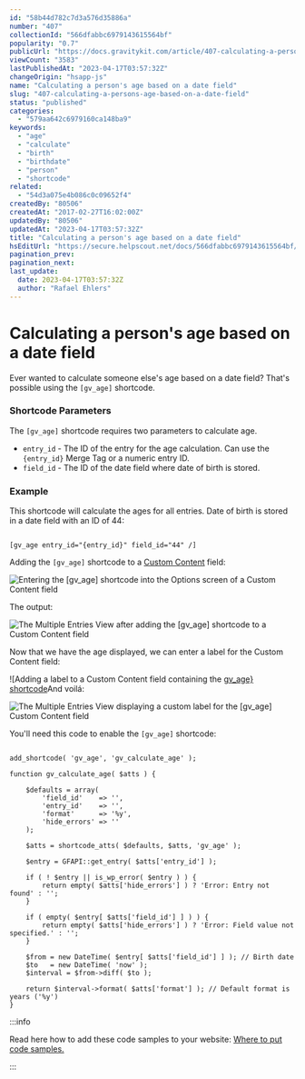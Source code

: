 ```yaml
---
id: "58b44d782c7d3a576d35886a"
number: "407"
collectionId: "566dfabbc6979143615564bf"
popularity: "0.7"
publicUrl: "https://docs.gravitykit.com/article/407-calculating-a-persons-age-based-on-a-date-field"
viewCount: "3583"
lastPublishedAt: "2023-04-17T03:57:32Z"
changeOrigin: "hsapp-js"
name: "Calculating a person's age based on a date field"
slug: "407-calculating-a-persons-age-based-on-a-date-field"
status: "published"
categories: 
  - "579aa642c6979160ca148ba9"
keywords: 
  - "age"
  - "calculate"
  - "birth"
  - "birthdate"
  - "person"
  - "shortcode"
related: 
  - "54d3a075e4b086c0c09652f4"
createdBy: "80506"
createdAt: "2017-02-27T16:02:00Z"
updatedBy: "80506"
updatedAt: "2023-04-17T03:57:32Z"
title: "Calculating a person's age based on a date field"
hsEditUrl: "https://secure.helpscout.net/docs/566dfabbc6979143615564bf/article/58b44d782c7d3a576d35886a"
pagination_prev: 
pagination_next: 
last_update:
  date: 2023-04-17T03:57:32Z
  author: "Rafael Ehlers"
---
```


# Calculating a person's age based on a date field

Ever wanted to calculate someone else's age based on a date field? That's possible using the `[gv_age]` shortcode.

### Shortcode Parameters

The `[gv_age]` shortcode requires two parameters to calculate age.

- `entry_id` - The ID of the entry for the age calculation. Can use the `{entry_id}` Merge Tag or a numeric entry ID.
- `field_id` - The ID of the date field where date of birth is stored.

###  Example

This shortcode will calculate the ages for all entries. Date of birth is stored in a date field with an ID of 44:

```

[gv_age entry_id="{entry_id}" field_id="44" /]
```

Adding the `[gv_age]` shortcode to a [Custom Content](https://docs.gravitykit.com/article/111-using-the-custom-content-field) field:

![Entering the [gv_age] shortcode into the Options screen of a Custom Content field](https://s3.amazonaws.com/helpscout.net/docs/assets/54c58489e4b051242988532c/images/5e18d1d32c7d3a7e9ae60d36/file-gt20qq6h13.png)

The output:

![The Multiple Entries View after adding the [gv_age] shortcode to a Custom Content field](https://s3.amazonaws.com/helpscout.net/docs/assets/54c58489e4b051242988532c/images/5e18d30304286364bc93be5e/file-MD53y0xbsw.png)

Now that we have the age displayed, we can enter a label for the Custom Content field:

![Adding a label to a Custom Content field containing the [gv_age} shortcode](https://s3.amazonaws.com/helpscout.net/docs/assets/54c58489e4b051242988532c/images/5e18dc0e04286364bc93bede/file-aEMxIj5a5q.png)And voilá:

![The Multiple Entries View displaying a custom label for the [gv_age] Custom Content field](https://s3.amazonaws.com/helpscout.net/docs/assets/54c58489e4b051242988532c/images/5e18dc8504286364bc93bee8/file-j11M62eYrr.png)

You'll need this code to enable the `[gv_age]` shortcode:

```

add_shortcode( 'gv_age', 'gv_calculate_age' );

function gv_calculate_age( $atts ) {

	$defaults = array(
		'field_id'    => '',
		'entry_id'    => '',
		'format'      => '%y',
		'hide_errors' => ''
	);

	$atts = shortcode_atts( $defaults, $atts, 'gv_age' );

	$entry = GFAPI::get_entry( $atts['entry_id'] );

	if ( ! $entry || is_wp_error( $entry ) ) {
		return empty( $atts['hide_errors'] ) ? 'Error: Entry not found' : '';
	}

	if ( empty( $entry[ $atts['field_id'] ] ) ) {
		return empty( $atts['hide_errors'] ) ? 'Error: Field value not specified.' : '';
	}

	$from = new DateTime( $entry[ $atts['field_id'] ] ); // Birth date
	$to   = new DateTime( 'now' );
	$interval = $from->diff( $to );

	return $interval->format( $atts['format'] ); // Default format is years ('%y')
}
```


:::info

Read here how to add these code samples to your website: [Where to put code samples.](https://docs.gravitykit.com/article/210-where-to-put-code-samples)

:::

 
